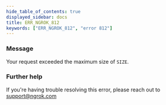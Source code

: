 ```yaml
---
hide_table_of_contents: true
displayed_sidebar: docs
title: ERR_NGROK_812
keywords: ["ERR_NGROK_812", "error 812"]
---
```


### Message

Your request exceeded the maximum size of `SIZE`.

### Further help

If you're having trouble resolving this error, please reach out to [support@ngrok.com](mailto:support@ngrok.com?subject=Help%20with%20ERR_NGROK_812)
